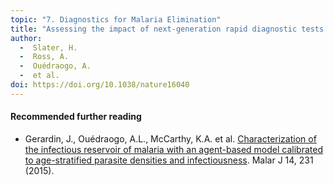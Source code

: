 ```yaml
---
topic: "7. Diagnostics for Malaria Elimination"
title: "Assessing the impact of next-generation rapid diagnostic tests on Plasmodium falciparum malaria elimination strategies"
author: 
  -  Slater, H. 
  -  Ross, A. 
  -  Ouédraogo, A. 
  -  et al.
doi: https://doi.org/10.1038/nature16040
---
```


#### Recommended further reading

-   Gerardin, J., Ouédraogo, A.L., McCarthy, K.A. et al. [Characterization of the infectious reservoir of malaria with an agent-based model calibrated to age-stratified parasite densities and infectiousness](https://doi.org/10.1186/s12936-015-0751-y). Malar J 14, 231 (2015).
